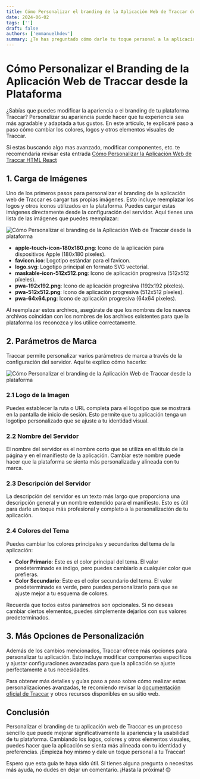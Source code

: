 ```yaml
---
title: Cómo Personalizar el branding de la Aplicación Web de Traccar desde la plataforma
date: 2024-06-02
tags: ['']
draft: false
authors: ['emmanuelhdev']
summary: ¿Te has preguntado cómo darle tu toque personal a la aplicación web de Traccar? Personalizar su apariencia puede hacer que tu experiencia sea más agradable y adaptada a tus gustos. En este artículo, te explicaremos paso a paso cómo cambiar los colores, logos y otros elementos visuales de Traccar. ¡Vamos a empezar!
---
```

# Cómo Personalizar el Branding de la Aplicación Web de Traccar desde la Plataforma

¿Sabías que puedes modificar la apariencia o el branding de tu plataforma Traccar? Personalizar su apariencia puede hacer que tu experiencia sea más agradable y adaptada a tus gustos. En este artículo, te explicaré paso a paso cómo cambiar los colores, logos y otros elementos visuales de Traccar. 

Si estas buscando algo mas avanzado, modificar componentes, etc. te recomendaria revisar esta entrada [Cómo Personalizar la Aplicación Web de Traccar HTML React](/blog/traccar/como-personalizar-traccar-web)

## 1. Carga de Imágenes

Uno de los primeros pasos para personalizar el branding de la aplicación web de Traccar es cargar tus propias imágenes. Esto incluye reemplazar los logos y otros iconos utilizados en la plataforma. Puedes cargar estas imágenes directamente desde la configuración del servidor. Aquí tienes una lista de las imágenes que puedes reemplazar:

![Cómo Personalizar el branding de la Aplicación Web de Traccar desde la plataforma](/static/images/upload.png)

- **apple-touch-icon-180x180.png**: Icono de la aplicación para dispositivos Apple (180x180 píxeles).
- **favicon.ico**: Logotipo estándar para el favicon.
- **logo.svg**: Logotipo principal en formato SVG vectorial.
- **maskable-icon-512x512.png**: Icono de aplicación progresiva (512x512 píxeles).
- **pwa-192x192.png**: Icono de aplicación progresiva (192x192 píxeles).
- **pwa-512x512.png**: Icono de aplicación progresiva (512x512 píxeles).
- **pwa-64x64.png**: Icono de aplicación progresiva (64x64 píxeles).

Al reemplazar estos archivos, asegúrate de que los nombres de los nuevos archivos coincidan con los nombres de los archivos existentes para que la plataforma los reconozca y los utilice correctamente.

## 2. Parámetros de Marca

Traccar permite personalizar varios parámetros de marca a través de la configuración del servidor. Aquí te explico cómo hacerlo:

![Cómo Personalizar el branding de la Aplicación Web de Traccar desde la plataforma](/static/images/attributes.png)

### 2.1 Logo de la Imagen

Puedes establecer la ruta o URL completa para el logotipo que se mostrará en la pantalla de inicio de sesión. Esto permite que tu aplicación tenga un logotipo personalizado que se ajuste a tu identidad visual.

### 2.2 Nombre del Servidor

El nombre del servidor es el nombre corto que se utiliza en el título de la página y en el manifiesto de la aplicación. Cambiar este nombre puede hacer que la plataforma se sienta más personalizada y alineada con tu marca.

### 2.3 Descripción del Servidor

La descripción del servidor es un texto más largo que proporciona una descripción general y un nombre extendido para el manifiesto. Esto es útil para darle un toque más profesional y completo a la personalización de tu aplicación.

### 2.4 Colores del Tema

Puedes cambiar los colores principales y secundarios del tema de la aplicación:

- **Color Primario**: Este es el color principal del tema. El valor predeterminado es índigo, pero puedes cambiarlo a cualquier color que prefieras.
- **Color Secundario**: Este es el color secundario del tema. El valor predeterminado es verde, pero puedes personalizarlo para que se ajuste mejor a tu esquema de colores.

Recuerda que todos estos parámetros son opcionales. Si no deseas cambiar ciertos elementos, puedes simplemente dejarlos con sus valores predeterminados.

## 3. Más Opciones de Personalización

Además de los cambios mencionados, Traccar ofrece más opciones para personalizar tu aplicación. Esto incluye modificar componentes específicos y ajustar configuraciones avanzadas para que la aplicación se ajuste perfectamente a tus necesidades.

Para obtener más detalles y guías paso a paso sobre cómo realizar estas personalizaciones avanzadas, te recomiendo revisar la [documentación oficial de Traccar](https://www.traccar.org/branding-web/) y otros recursos disponibles en su sitio web.

## Conclusión

Personalizar el branding de tu aplicación web de Traccar es un proceso sencillo que puede mejorar significativamente la apariencia y la usabilidad de tu plataforma. Cambiando los logos, colores y otros elementos visuales, puedes hacer que la aplicación se sienta más alineada con tu identidad y preferencias. ¡Empieza hoy mismo y dale un toque personal a tu Traccar!

Espero que esta guía te haya sido útil. Si tienes alguna pregunta o necesitas más ayuda, no dudes en dejar un comentario. ¡Hasta la próxima! 😊